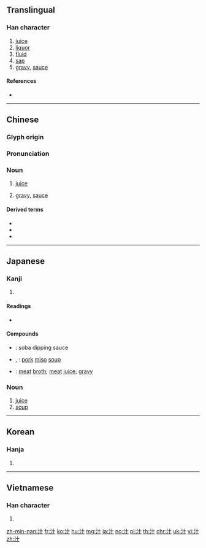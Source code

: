 {{character info/new}}
==Translingual==

===Han character===
{{Han char|rn=85|rad=水|as=02|sn=5|four=34100|canj=EJ|ids=⿰氵十}}

# [[juice]]
# [[liquor]]
# [[fluid]]
# [[sap]]
# [[gravy]], [[sauce]]<!--Character needs an etymology to explain why it is written this way, and the meaning behind the form of the character (i.e. "water" radical on left, etc.)-->

====References====
* {{Han ref|kx=0604.030|dkj=17104|dj=0997.120|hdz=31548.010|uh=6C41|ud=27713|bh=A5C4|bd=42436}}

----

==Chinese==
{{zh-forms}}

===Glyph origin===
{{Han etym}}

===Pronunciation===
{{zh-pron
|m=zhī
|m-s=zi2
|c=zap1
|h=pfs=chṳp
|md=
|mn=qz,xm,zz:chip/qz:chap/tw,xm,zz:chiap
|mn_note=chip - literary; chap/chiap - vernacular
|w=
|mc=y
|oc=y
|cat=n
}}

===Noun===
{{zh-noun}}

# [[juice]]
#: {{zh-x|橘子汁|orange juice}}
# [[gravy]], [[sauce]]

====Derived terms====
* {{zh-l|果汁}}
* {{zh-l|菜汁}}
* {{zh-l|肉汁}}

----

==Japanese==

===Kanji===
{{ja-kanji|grade=c|rs=水02}}

# {{defn|lang=ja|sort=水02}}

====Readings====
* {{ja-readings|goon=[[しゅう]] (shū)|kanon=[[しゅう]] (shū)|kanyoon=[[じゅう]] (jū)|kun=[[しる]] (shiru)}}

====Compounds====
{{der-top|Compounds}}
* {{ja-r|蕎麦汁|そば つゆ}}: soba dipping sauce
* {{ja-r|豚汁|とんじる}}, {{ja-r|豚汁|ぶたじる}}: [[pork]] [[miso]] [[soup]]
* {{ja-r|肉汁|にくじゅう}}: [[meat]] [[broth]]; [[meat]] [[juice]]; [[gravy]]
{{der-bottom}}

===Noun===
{{ja-noun|しる}}

# [[juice]]
# [[soup]]

----

==Korean==

===Hanja===
{{ko-hanja|hangeul=[[집]], [[즙]]|eumhun=|rv=jip, jeup|mr=chip, chŭp|y=cip, cup}}

# {{defn|lang=ko|sort=水02}}

----

==Vietnamese==

===Han character===
{{vi-hantu|[[chấp]], [[trấp]]|rs=水02}}

# {{defn|lang=vi|sort=水02}}

[[zh-min-nan:汁]]
[[fr:汁]]
[[ko:汁]]
[[hu:汁]]
[[mg:汁]]
[[ja:汁]]
[[no:汁]]
[[pl:汁]]
[[th:汁]]
[[chr:汁]]
[[uk:汁]]
[[vi:汁]]
[[zh:汁]]
